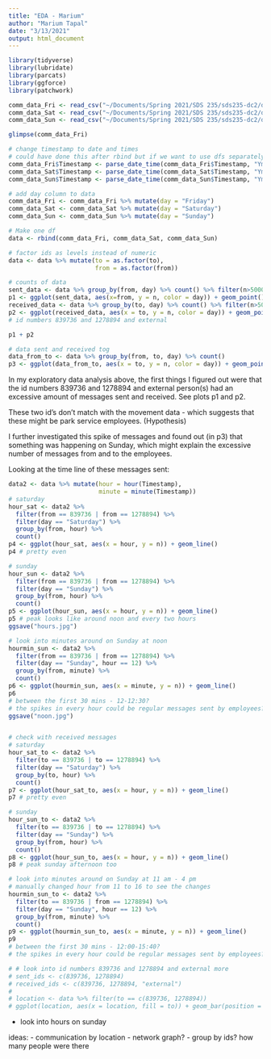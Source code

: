 ```yaml
---
title: "EDA - Marium"
author: "Marium Tapal"
date: "3/13/2021"
output: html_document
---
```


```r
library(tidyverse)
library(lubridate)
library(parcats)
library(ggforce)
library(patchwork)
```

```r
comm_data_Fri <- read_csv("~/Documents/Spring 2021/SDS 235/sds235-dc2/data/Communication Data/comm-data-Fri.csv")
comm_data_Sat <- read_csv("~/Documents/Spring 2021/SDS 235/sds235-dc2/data/Communication Data/comm-data-Sat.csv")
comm_data_Sun <- read_csv("~/Documents/Spring 2021/SDS 235/sds235-dc2/data/Communication Data/comm-data-Sun.csv")
```

```r
glimpse(comm_data_Fri)

# change timestamp to date and times
# could have done this after rbind but if we want to use dfs separately 
comm_data_Fri$Timestamp <- parse_date_time(comm_data_Fri$Timestamp, "YmdHMS")
comm_data_Sat$Timestamp <- parse_date_time(comm_data_Sat$Timestamp, "YmdHMS")
comm_data_Sun$Timestamp <- parse_date_time(comm_data_Sun$Timestamp, "YmdHMS")

# add day column to data
comm_data_Fri <- comm_data_Fri %>% mutate(day = "Friday")
comm_data_Sat <- comm_data_Sat %>% mutate(day = "Saturday")
comm_data_Sun <- comm_data_Sun %>% mutate(day = "Sunday")

# Make one df
data <- rbind(comm_data_Fri, comm_data_Sat, comm_data_Sun)

# factor ids as levels instead of numeric
data <- data %>% mutate(to = as.factor(to),
                        from = as.factor(from))

# counts of data
sent_data <- data %>% group_by(from, day) %>% count() %>% filter(n>5000)
p1 <- ggplot(sent_data, aes(x=from, y = n, color = day)) + geom_point()
received_data <- data %>% group_by(to, day) %>% count() %>% filter(n>5000)
p2 <- ggplot(received_data, aes(x = to, y = n, color = day)) + geom_point()
# id numbers 839736 and 1278894 and external

p1 + p2

# data sent and received tog
data_from_to <- data %>% group_by(from, to, day) %>% count()
p3 <- ggplot(data_from_to, aes(x = to, y = n, color = day)) + geom_point()
```

In my exploratory data analysis above, the first things I figured out were that the id numbers 839736 and 1278894 and external person(s) had an excessive amount of messages sent and received. See plots p1 and p2.

These two id's don't match with the movement data - which suggests that these might be park service employees. (Hypothesis)

I further investigated this spike of messages and found out (in p3) that something was happening on Sunday, which might explain the excessive number of messages from and to the employees. 

Looking at the time line of these messages sent:

```r
data2 <- data %>% mutate(hour = hour(Timestamp),
                         minute = minute(Timestamp))
# saturday
hour_sat <- data2 %>% 
  filter(from == 839736 | from == 1278894) %>% 
  filter(day == "Saturday") %>% 
  group_by(from, hour) %>% 
  count()
p4 <- ggplot(hour_sat, aes(x = hour, y = n)) + geom_line()
p4 # pretty even

# sunday
hour_sun <- data2 %>% 
  filter(from == 839736 | from == 1278894) %>% 
  filter(day == "Sunday") %>% 
  group_by(from, hour) %>% 
  count()
p5 <- ggplot(hour_sun, aes(x = hour, y = n)) + geom_line()
p5 # peak looks like around noon and every two hours
ggsave("hours.jpg")

# look into minutes around on Sunday at noon
hourmin_sun <- data2 %>% 
  filter(from == 839736 | from == 1278894) %>% 
  filter(day == "Sunday", hour == 12) %>% 
  group_by(from, minute) %>% 
  count()
p6 <- ggplot(hourmin_sun, aes(x = minute, y = n)) + geom_line()
p6 
# between the first 30 mins - 12-12:30?
# the spikes in every hour could be regular messages sent by employees?
ggsave("noon.jpg")


# check with received messages
# saturday
hour_sat_to <- data2 %>% 
  filter(to == 839736 | to == 1278894) %>% 
  filter(day == "Saturday") %>% 
  group_by(to, hour) %>% 
  count()
p7 <- ggplot(hour_sat_to, aes(x = hour, y = n)) + geom_line()
p7 # pretty even

# sunday
hour_sun_to <- data2 %>% 
  filter(to == 839736 | to == 1278894) %>% 
  filter(day == "Sunday") %>% 
  group_by(from, hour) %>% 
  count()
p8 <- ggplot(hour_sun_to, aes(x = hour, y = n)) + geom_line()
p8 # peak sunday afternoon too

# look into minutes around on Sunday at 11 am - 4 pm
# manually changed hour from 11 to 16 to see the changes
hourmin_sun_to <- data2 %>% 
  filter(to == 839736 | from == 1278894) %>% 
  filter(day == "Sunday", hour == 12) %>% 
  group_by(from, minute) %>% 
  count()
p9 <- ggplot(hourmin_sun_to, aes(x = minute, y = n)) + geom_line()
p9 
# between the first 30 mins - 12:00-15:40?
# the spikes in every hour could be regular messages sent by employees?
```


```r
# # look into id numbers 839736 and 1278894 and external more
# sent_ids <- c(839736, 1278894)
# received_ids <- c(839736, 1278894, "external")
# 
# location <- data %>% filter(to == c(839736, 1278894))
# ggplot(location, aes(x = location, fill = to)) + geom_bar(position = "dodge")
```


- look into hours on sunday

ideas:
- communication by location - network graph?
- group by ids? how many people were there
